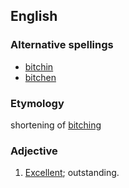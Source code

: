 ==English==

===Alternative spellings===
*[[bitchin]]
*[[bitchen]]

===Etymology===
shortening of [[bitching]]

===Adjective===
{{en-adj}}

# {{slang|surfing}} [[excellent|Excellent]]; outstanding.
